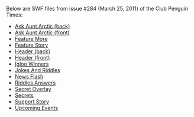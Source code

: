 Below are SWF files from issue #284 (March 25, 2011) of the Club Penguin Times:

*[[Media:News284AskAuntArcticBack.swf|Ask Aunt Arctic (back)]]
*[[Media:News284AskAuntArcticFront.swf|Ask Aunt Arctic (front)]]
*[[Media:News284FeatureMore.swf|Feature More]]
*[[Media:News284FeatureStory.swf|Feature Story]]
*[[Media:News284HeaderBack.swf|Header (back)]]
*[[Media:News284HeaderFront.swf|Header (front)]]
*[[Media:News284IglooWinners.swf|Igloo Winners]]
*[[Media:News284JokesAndRiddles.swf|Jokes And Riddles]]
*[[Media:News284NewsFlash.swf|News Flash]]
*[[Media:News284RiddlesAnswers.swf|Riddles Answers]]
*[[Media:News284SecretOverlay.swf|Secret Overlay]]
*[[Media:News284Secrets.swf|Secrets]]
*[[Media:News284SupportStory.swf|Support Story]]
*[[Media:News284UpcomingEvents.swf|Upcoming Events]]